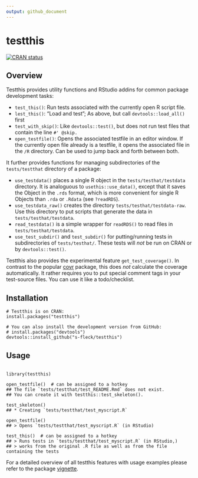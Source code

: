 ```yaml
---
output: github_document
---
```


# testthis

[![CRAN status](http://www.r-pkg.org/badges/version/testthis)](https://cran.r-project.org/package=testthis)

## Overview

Testthis provides utility functions and RStudio addins for common package 
development tasks:

* `test_this()`: Run tests associated with the currently open R script file.
* `lest_this()`: "Load and test"; As above, but call `devtools::load_all()` first
* `test_with_skip()`: Like `devtools::test()`, but does not run test files that
  contain the line `#' @skip.`
* `open_testfile()`: Opens the associated testfile in an editor window. If the 
  currently open file already is a testfile, it opens the associated file in
  the `/R` directory. Can be used to jump back and forth between both.


It further provides functions for managing subdirectories of the 
`tests/testthat` directory of a package:

* `use_testdata()` places a single R object in the `tests/testhat/testdata` 
  directory. It is analoguous to `usethis::use_data()`, except that it saves the
  Object in the `.rds` format, which is more convenient for single R Objects
  than `.rda` or `.Rdata` (see `?readRDS`). 
* `use_testdata_raw()` creates the directory `tests/testhat/testdata-raw`. Use
  this directory to put scripts that generate the data in 
  `tests/testhat/testdata`. 
* `read_testdata()` is a simple wrapper for `readRDS()` to read files
  in `tests/testhat/testdata`. 
* `use_test_subdir()` and `test_subdir()` for putting/running tests in 
  subdirectories of `tests/testhat/`. These tests will *not* be run on CRAN or
  by `devtools::test()`.

Testthis also provides the experimental feature `get_test_coverage()`. 
In contrast to the popular [covr](https://github.com/r-lib/covr) package, this
does *not* calculate the coverage automatically. It rather requires you
to put special comment tags in your test-source files. You can use it like a 
todo/checklist.




## Installation

```
# Testthis is on CRAN:
install.packages("testthis")

# You can also install the development version from GitHub:
# install.packages("devtools")
devtools::install_github("s-fleck/testthis")
```

## Usage

```

library(testthis)

open_testfile()  # can be assigned to a hotkey
## The file `tests/testthat/test_README.Rmd` does not exist. 
## You can create it with testthis::test_skeleton().

test_skeleton()
## * Creating `tests/testthat/test_myscript.R`

open_testfile()
## > Opens `tests/testthat/test_myscript.R` (in RStudio)

test_this()  # can be assigned to a hotkey
## > Runs tests in `tests/testthat/test_myscript.R` (in RStudio,)
## > works from the original .R file as well as from the file containing the tests

```

For a detailed overview of all testthis features with usage examples please
refer to the package [vignette](http://rpubs.com/hoelk/testthis).
